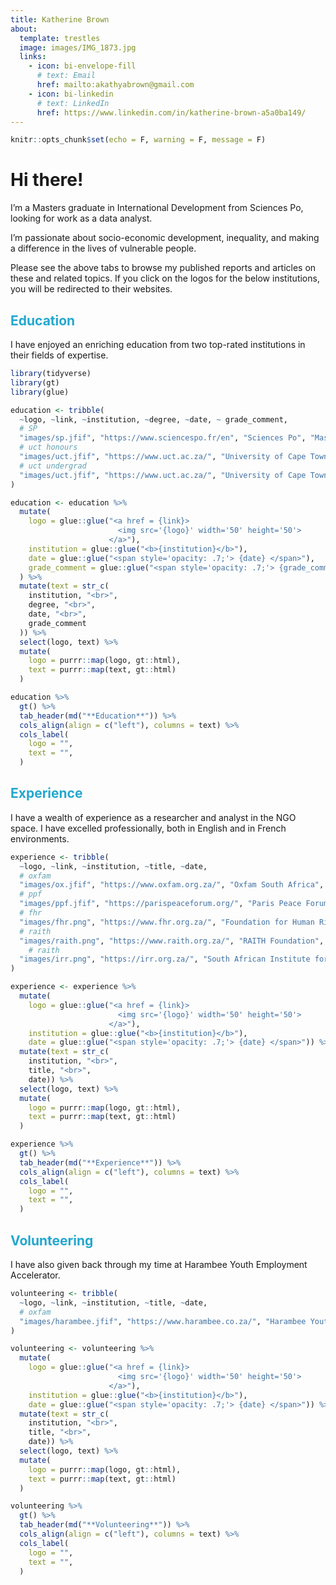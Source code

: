 ```yaml
---
title: Katherine Brown
about:
  template: trestles
  image: images/IMG_1873.jpg
  links:
    - icon: bi-envelope-fill
      # text: Email
      href: mailto:akathyabrown@gmail.com
    - icon: bi-linkedin
      # text: LinkedIn
      href: https://www.linkedin.com/in/katherine-brown-a5a0ba149/ 
---
```


```r
knitr::opts_chunk$set(echo = F, warning = F, message = F)
```


# Hi there!

I'm a Masters graduate in International Development from Sciences Po, looking for work as a data analyst.

I'm passionate about socio-economic development, inequality,  and making a difference in the lives of vulnerable people.

Please see the above tabs to browse my published reports and articles on these and related topics. If you click on the logos for the below institutions, you will be redirected to their websites. 

<h2 style="color:#23A7CE">Education</h2>

I have enjoyed an enriching education from two top-rated institutions in their fields of expertise. 

```r
library(tidyverse)
library(gt)
library(glue)

education <- tribble(
  ~logo, ~link, ~institution, ~degree, ~date, ~ grade_comment,
  # SP
  "images/sp.jfif", "https://www.sciencespo.fr/en", "Sciences Po", "Master's degree, International Development", "2020-2022", "",
  # uct honours
  "images/uct.jfif", "https://www.uct.ac.za/", "University of Cape Town", "Honours degree, Social Science in Justice & Transformation", "2018", "<em>With distinction</em>",
  # uct undergrad
  "images/uct.jfif", "https://www.uct.ac.za/", "University of Cape Town", "Bachelor's degree, Arts in International Relations, Psychology and French Literature", "2015-2017", "<em>With distinction in French Literature</em>"
)

education <- education %>%
  mutate(
    logo = glue::glue("<a href = {link}>
                        <img src='{logo}' width='50' height='50'>
                      </a>"),
    institution = glue::glue("<b>{institution}</b>"),
    date = glue::glue("<span style='opacity: .7;'> {date} </span>"),
    grade_comment = glue::glue("<span style='opacity: .7;'> {grade_comment} </span>"),
  ) %>% 
  mutate(text = str_c(
    institution, "<br>",
    degree, "<br>",
    date, "<br>",
    grade_comment
  )) %>%
  select(logo, text) %>%
  mutate(
    logo = purrr::map(logo, gt::html),
    text = purrr::map(text, gt::html)
  )

education %>%
  gt() %>%
  tab_header(md("**Education**")) %>%
  cols_align(align = c("left"), columns = text) %>%
  cols_label(
    logo = "",
    text = "",
  )
```


<h2 style="color:#23A7CE">Experience</h2>

I have a wealth of experience as a researcher and analyst in the NGO space. I have excelled professionally, both in English and in French environments.

```r

experience <- tribble(
  ~logo, ~link, ~institution, ~title, ~date,
  # oxfam
  "images/ox.jfif", "https://www.oxfam.org.za/", "Oxfam South Africa", "Research consultant", "Mar 2021 - Jun 2022",
  # ppf
  "images/ppf.jfif", "https://parispeaceforum.org/", "Paris Peace Forum", "Chargée du Programme des Bénévoles<br>Volunteer Programme Officer", "Sep - Dec 2021",
  # fhr
  "images/fhr.png", "https://www.fhr.org.za/", "Foundation for Human Rights", "Research consultant, following a role as Junior Researcher and an Internship", "Sept 2020 – Present",
  # raith
  "images/raith.png", "https://www.raith.org.za/", "RAITH Foundation", "Data Analysis Consultant", "Nov 2019 - Dec 2020",
    # raith
  "images/irr.png", "https://irr.org.za/", "South African Institute for Race Relations<br>& Centre for Risk Analysis", "Research Intern", "Feb - Jul 2019",
)

experience <- experience %>%
  mutate(
    logo = glue::glue("<a href = {link}>
                        <img src='{logo}' width='50' height='50'>
                      </a>"),
    institution = glue::glue("<b>{institution}</b>"),
    date = glue::glue("<span style='opacity: .7;'> {date} </span>")) %>%
  mutate(text = str_c(
    institution, "<br>",
    title, "<br>",
    date)) %>%
  select(logo, text) %>%
  mutate(
    logo = purrr::map(logo, gt::html),
    text = purrr::map(text, gt::html)
  )

experience %>%
  gt() %>%
  tab_header(md("**Experience**")) %>%
  cols_align(align = c("left"), columns = text) %>%
  cols_label(
    logo = "",
    text = "",
  )
```

<h2 style="color:#23A7CE">Volunteering</h2>

I have also given back through my time at Harambee Youth Employment Accelerator.

```r
volunteering <- tribble(
  ~logo, ~link, ~institution, ~title, ~date,
  # oxfam
  "images/harambee.jfif", "https://www.harambee.co.za/", "Harambee Youth Employment Accelerator", "Intern", "Jul - Aug 2017",
)

volunteering <- volunteering %>%
  mutate(
    logo = glue::glue("<a href = {link}>
                        <img src='{logo}' width='50' height='50'>
                      </a>"),
    institution = glue::glue("<b>{institution}</b>"),
    date = glue::glue("<span style='opacity: .7;'> {date} </span>")) %>%
  mutate(text = str_c(
    institution, "<br>",
    title, "<br>",
    date)) %>%
  select(logo, text) %>%
  mutate(
    logo = purrr::map(logo, gt::html),
    text = purrr::map(text, gt::html)
  )

volunteering %>%
  gt() %>%
  tab_header(md("**Volunteering**")) %>%
  cols_align(align = c("left"), columns = text) %>%
  cols_label(
    logo = "",
    text = "",
  )
```

